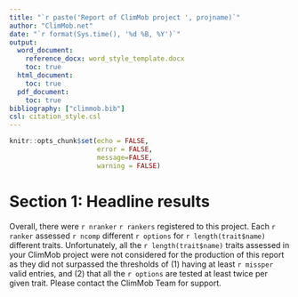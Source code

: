 ```yaml
---
title: "`r paste('Report of ClimMob project ', projname)`"
author: "ClimMob.net"
date: "`r format(Sys.time(), '%d %B, %Y')`"
output: 
  word_document:
    reference_docx: word_style_template.docx
    toc: true
  html_document:
    toc: true
  pdf_document:
    toc: true
bibliography: ["climmob.bib"]
csl: citation_style.csl
---
```


```r
knitr::opts_chunk$set(echo = FALSE,
                      error = FALSE,
                      message=FALSE,
                      warning = FALSE)
```


# Section 1: Headline results

Overall, there were `r nranker` `r rankers` registered to this project. Each `r ranker` assessed `r ncomp` different `r options` for `r length(trait$name)` different traits. Unfortunately, all the `r length(trait$name)` traits assessed in your ClimMob project were not considered for the production of this report as they did not surpassed the thresholds of (1) having at least `r missper` valid entries, and (2) that all the `r options` are tested at least twice per given trait. Please contact the ClimMob Team for support.




